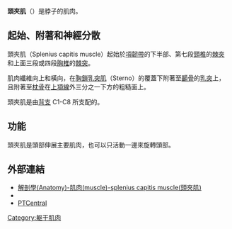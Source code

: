 {{expand|time=2016-11-25T05:11:26+00:00}}
{{unreferenced|time=2016-11-25T05:11:26+00:00}}
{{Infobox muscle
| Name        = 頭夾肌 
| Latin       = Musculus splenius capitis
| Image       = Splenius.png 
| Caption     = 連接上肢至脊柱的肌肉 
| Image2      = Gray384.png 
| Caption2    = [[頸椎|頸椎]]第六段的脖子切面。顯現出[[深部淺層筋膜|深部淺層筋膜]]的排列（頭夾肌在右下角）
| Origin      = [[項韌帶|項韌帶]]、[[棘突|棘突]] C7-T3
| Insertion   = [[顳骨|顳骨]]的[[乳突|乳突]]和[[枕骨|枕骨]]
| Action      = 伸展、旋轉和橫面屈曲頭部
| Blood       = Muscular branches of the [[主動脈|aorta]]
| Nerve       = {{le|Posterior ramus of spinal nerve}}s {{le|Cervical spinal nerve 3}} and {{le|Cervical spinal nerve 4|C4}}
<!--
| GraySubject  = 115 
| GrayPage     = 397 
| DorlandsPre  = m_22 
| DorlandsSuf  = 12550912  
-->
}}
'''頭夾肌'''（{{lang|en|Splenius capitis muscle}}）是脖子的肌肉。

==起始、附著和神經分散==
頭夾肌（Splenius capitis muscle）起始於[[項韌帶|項韌帶]]的下半部、第七段[[頸椎|頸椎]]的[[棘突|棘突]]和上面三段或四段[[胸椎|胸椎]]的[[棘突|棘突]]。

肌肉纖維向上和橫向，在[[胸鎖乳突肌|胸鎖乳突肌]]（Sterno）的覆蓋下附著至[[顳骨|顳骨]]的[[乳突|乳突]]上，且附著至[[枕骨|枕骨]]在[[上項線|上項線]]外三分之一下方的粗糙面上。

頭夾肌是由[[背支|背支]] C1-C8 所支配的。

==功能==
頭夾肌是頭部伸展主要肌肉，也可以只活動一邊來旋轉頭部。

==外部連結==
*[http://smallcollation.blogspot.com/2013/02/anatomy-muscle-splenius-capitis-muscle.html 解剖學(Anatomy)-肌肉(muscle)-splenius capitis muscle(頭夾肌)] {{Wayback|url=http://smallcollation.blogspot.com/2013/02/anatomy-muscle-splenius-capitis-muscle.html |date=20160305063103 }}
* {{eMedicineDictionary|Splenius+capitis}}
* [http://www.ptcentral.com/muscles/muscletrunk.html#splenius%20capitis PTCentral] {{Wayback|url=http://www.ptcentral.com/muscles/muscletrunk.html#splenius%20capitis |date=19991022040619 }}

{{Gray's}}

{{muscle-stub}}

{{Muscles_of_thorax_and_back}}

[[Category:躯干肌肉|Category:躯干肌肉]]